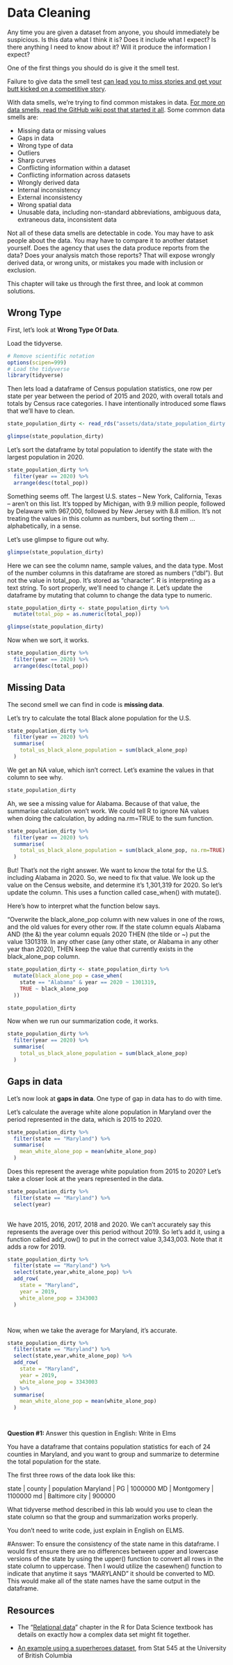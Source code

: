 # Data Cleaning 

Any time you are given a dataset from anyone, you should immediately be suspicious. Is this data what I think it is? Does it include what I expect? Is there anything I need to know about it? Will it produce the information I expect?

One of the first things you should do is give it the smell test. 

Failure to give data the smell test [can lead you to miss stories and get your butt kicked on a competitive story](https://source.opennews.org/en-US/learning/handling-data-about-race-and-ethnicity/).

With data smells, we're trying to find common mistakes in data. [For more on data smells, read the GitHub wiki post that started it all](https://github.com/nikeiubel/data-smells/wiki/Ensuring-Accuracy-in-Data-Journalism). Some common data smells are:

* Missing data or missing values
* Gaps in data 
* Wrong type of data 
* Outliers 
* Sharp curves
* Conflicting information within a dataset
* Conflicting information across datasets
* Wrongly derived data
* Internal inconsistency
* External inconsistency
* Wrong spatial data
* Unusable data, including non-standard abbreviations, ambiguous data, extraneous data, inconsistent data

Not all of these data smells are detectable in code. You may have to ask people about the data. You may have to compare it to another dataset yourself. Does the agency that uses the data produce reports from the data? Does your analysis match those reports? That will expose wrongly derived data, or wrong units, or mistakes you made with inclusion or exclusion.

This chapter will take us through the first three, and look at common solutions.

## Wrong Type

First, let's look at **Wrong Type Of Data**. 

Load the tidyverse. 

```r

# Remove scientific notation
options(scipen=999)
# Load the tidyverse
library(tidyverse)

```

Then lets load a dataframe of Census population statistics, one row per state per year between the period of 2015 and 2020, with overall totals and totals by Census race categories. I have intentionally introduced some flaws that we'll have to clean. 

```r

state_population_dirty <- read_rds("assets/data/state_population_dirty.rds")

glimpse(state_population_dirty)

```

Let's sort the dataframe by total population to identify the state with the largest population in 2020. 

```r

state_population_dirty %>%
  filter(year == 2020) %>%
  arrange(desc(total_pop))


```
Something seems off.  The largest U.S. states -- New York, California, Texas -- aren't on this list.  It's topped by Michigan, with 9.9 million people, followed by Delaware with 967,000, followed by New Jersey with 8.8 million.  It's not treating the values in this column as numbers, but sorting them ... alphabetically, in a sense. 

Let's use glimpse to figure out why. 

```r
glimpse(state_population_dirty)

```

Here we can see the column name, sample values, and the data type.  Most of the number columns in this dataframe are stored as numbers ("dbl").  But not the value in total_pop. It's stored as "character". R is interpreting as a text string. To sort properly, we'll need to change it. Let's update the dataframe by mutating that column to change the data type to numeric.

```r

state_population_dirty <- state_population_dirty %>%
  mutate(total_pop = as.numeric(total_pop))

glimpse(state_population_dirty)

```

Now when we sort, it works.

```r

state_population_dirty %>%
  filter(year == 2020) %>%
  arrange(desc(total_pop))
```


## Missing Data

The second smell we can find in code is **missing data**. 

Let's try to calculate the total Black alone population for the U.S. 

```r

state_population_dirty %>%
  filter(year == 2020) %>%
  summarise(
    total_us_black_alone_population = sum(black_alone_pop)
  )

```
We get an NA value, which isn't correct. Let's examine the values in that column to see why. 

```r
state_population_dirty 

```
Ah, we see a missing value for Alabama.  Because of that value, the summarise calculation won't work. We could tell R to ignore NA values when doing the calculation, by adding na.rm=TRUE to the sum function. 

```r
state_population_dirty %>%
  filter(year == 2020) %>%
  summarise(
    total_us_black_alone_population = sum(black_alone_pop, na.rm=TRUE)
  )

```
But! That's not the right answer. We want to know the total for the U.S. including Alabama in 2020. So, we need to fix that value.  We look up the value on the Census website, and determine it's 1,301,319 for 2020.  So let's update the column. This uses a function called case_when() with mutate().  

Here's how to interpret what the function below says. 

"Overwrite the black_alone_pop column with new values in one of the rows, and the old values for every other row.  If the state column equals Alabama AND (the &) the year column equals 2020 THEN (the tilde or ~) put the value 1301319.  In any other case (any other state, or Alabama in any other year than 2020), THEN keep the value that currently exists in the black_alone_pop column.  

```r

state_population_dirty <- state_population_dirty %>%
  mutate(black_alone_pop = case_when(
    state == "Alabama" & year == 2020 ~ 1301319,
    TRUE ~ black_alone_pop
  ))

state_population_dirty

```

Now when we run our summarization code, it works.

```r

state_population_dirty %>%
  filter(year == 2020) %>%
  summarise(
    total_us_black_alone_population = sum(black_alone_pop)
  )

```


## Gaps in data

Let's now look at **gaps in data**. One type of gap in data has to do with time.  

Let's calculate the average white alone population in Maryland over the period represented in the data, which is 2015 to 2020. 

```r

state_population_dirty %>%
  filter(state == "Maryland") %>%
  summarise(
    mean_white_alone_pop = mean(white_alone_pop)
  )

```
Does this represent the average white population from 2015 to 2020?  Let's take a closer look at the years represented in the data. 

```r

state_population_dirty %>%
  filter(state == "Maryland") %>%
  select(year)
  
```

We have 2015, 2016, 2017, 2018 and 2020.  We can't accurately say this represents the average over this period without 2019.  So let's add it, using a function called add_row() to put in the correct value 3,343,003. Note that it adds a row for 2019.


```r

state_population_dirty %>%
  filter(state == "Maryland") %>%
  select(state,year,white_alone_pop) %>%
  add_row(
    state = "Maryland",
    year = 2019,
    white_alone_pop = 3343003
  )




```

Now, when we take the average for Maryland, it's accurate.

```r

state_population_dirty %>%
  filter(state == "Maryland") %>%
  select(state,year,white_alone_pop) %>%
  add_row(
    state = "Maryland",
    year = 2019,
    white_alone_pop = 3343003
  ) %>%  
  summarise(
    mean_white_alone_pop = mean(white_alone_pop)
  )




```


**Question #1: **
Answer this question in English: Write in Elms

You have a dataframe that contains population statistics for each of 24 counties in Maryland, and you want to group and summarize to determine the total population for the state. 

The first three rows of the data look like this:

state | county | population
Maryland | PG | 1000000
MD | Montgomery | 1100000
md | Baltimore city | 900000

What tidyverse method described in this lab would you use to clean the state column so that the group and summarization works properly. 

You don't need to write code, just explain in English on ELMS.

#Answer: To ensure the consistency of the state name in this dataframe. I would first ensure there are no differences between upper and lowercase versions of the state by using the upper() function to convert all rows in the state column to uppercase. Then I would utilize the casewhen() function to indicate that anytime it says "MARYLAND" it should be converted to MD. This would make all of the state names have the same output in the dataframe. 

## Resources

-   The "[Relational data](https://r4ds.had.co.nz/relational-data.html)" chapter in the R for Data Science textbook has details on exactly how a complex data set might fit together.

-   [An example using a superheroes dataset](https://stat545.com/join-cheatsheet.html#left_joinsuperheroes-publishers), from Stat 545 at the University of British Columbia 




